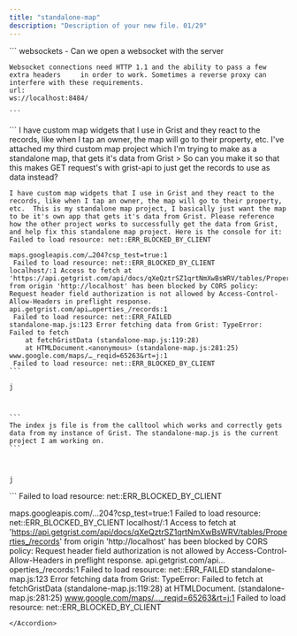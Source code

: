 ```yaml
---
title: "standalone-map"
description: "Description of your new file. 01/29"
---
```


<AccordionGroup>
  <Accordion title="New Accordion" defaultOpen="false">
    ```
    websockets - Can we open a websocket with the server

    Websocket connections need HTTP 1.1 and the ability to pass a few extra headers     in order to work. Sometimes a reverse proxy can interfere with these requirements.
    url:
    ws://localhost:8484/

    ```
  </Accordion>

  <Accordion title="Fix GET Requests" defaultOpen={false}>
    ```
    I have custom map widgets that I use in Grist and they react to the records, like when I tap an owner, the map will go to their property, etc.  I've attached my third custom map project which I'm trying to make as a standalone map, that gets it's data from Grist > So can you make it so that this makes GET request's with grist-api to just get the records to use as data instead?

    I have custom map widgets that I use in Grist and they react to the records, like when I tap an owner, the map will go to their property, etc.  This is my standalone map project, I basically just want the map to be it's own app that gets it's data from Grist. Please reference how the other project works to successfully get the data from Grist, and help fix this standalone map project. Here is the console for it:
    Failed to load resource: net::ERR_BLOCKED_BY_CLIENT

    maps.googleapis.com/…204?csp_test=true:1 
     Failed to load resource: net::ERR_BLOCKED_BY_CLIENT
    localhost/:1 Access to fetch at 'https://api.getgrist.com/api/docs/qXeQztrSZ1qrtNmXwBsWRV/tables/Properties_/records' from origin 'http://localhost' has been blocked by CORS policy: Request header field authorization is not allowed by Access-Control-Allow-Headers in preflight response.
    api.getgrist.com/api…operties_/records:1 
     Failed to load resource: net::ERR_FAILED
    standalone-map.js:123 Error fetching data from Grist: TypeError: Failed to fetch
        at fetchGristData (standalone-map.js:119:28)
        at HTMLDocument.<anonymous> (standalone-map.js:281:25)
    www.google.com/maps/…_reqid=65263&rt=j:1 
     Failed to load resource: net::ERR_BLOCKED_BY_CLIENT
    ```
  </Accordion>

  <Accordion title="New Accordion" defaultOpen="false">




    j



    ```
    The index js file is from the calltool which works and correctly gets data from my instance of Grist. The standalone-map.js is the current project I am working on. 
    ```



    j
  </Accordion>
</AccordionGroup>

<Accordion title="Error" defaultOpen={false}>
  ```
  Failed to load resource: net::ERR_BLOCKED_BY_CLIENT

  maps.googleapis.com/…204?csp_test=true:1 
   Failed to load resource: net::ERR_BLOCKED_BY_CLIENT
  localhost/:1 Access to fetch at 'https://api.getgrist.com/api/docs/qXeQztrSZ1qrtNmXwBsWRV/tables/Properties_/records' from origin 'http://localhost' has been blocked by CORS policy: Request header field authorization is not allowed by Access-Control-Allow-Headers in preflight response.
  api.getgrist.com/api…operties_/records:1 
   Failed to load resource: net::ERR_FAILED
  standalone-map.js:123 Error fetching data from Grist: TypeError: Failed to fetch
      at fetchGristData (standalone-map.js:119:28)
      at HTMLDocument.<anonymous> (standalone-map.js:281:25)
  www.google.com/maps/…_reqid=65263&rt=j:1 
   Failed to load resource: net::ERR_BLOCKED_BY_CLIENT
  ```
</Accordion>